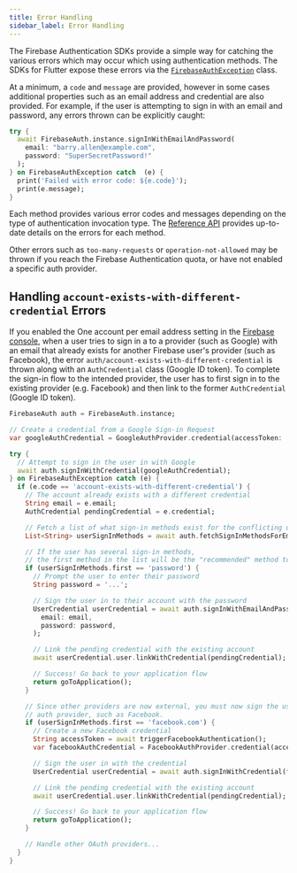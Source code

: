 ```yaml
---
title: Error Handling
sidebar_label: Error Handling
---
```


The Firebase Authentication SDKs provide a simple way for catching the various errors which may occur which using
authentication methods. The SDKs for Flutter expose these errors via the [`FirebaseAuthException`](!firebase_auth_platform_interface.FirebaseAuthException)
class.

At a minimum, a `code` and `message` are provided, however in some cases additional properties such as an email address
and credential are also provided. For example, if the user is attempting to sign in with an email and password,
any errors thrown can be explicitly caught:

```dart
try {
  await FirebaseAuth.instance.signInWithEmailAndPassword(
    email: "barry.allen@example.com",
    password: "SuperSecretPassword!"
  );
} on FirebaseAuthException catch  (e) {
  print('Failed with error code: ${e.code}');
  print(e.message);
}
```

Each method provides various error codes and messages depending on the type of authentication invocation type. The
[Reference API](https://pub.dev/documentation/firebase_auth/latest/) provides up-to-date details on the errors for each method.

Other errors such as `too-many-requests` or `operation-not-allowed` may be thrown if you reach the Firebase Authentication quota,
or have not enabled a specific auth provider.

## Handling `account-exists-with-different-credential` Errors

If you enabled the One account per email address setting in the [Firebase console](https://console.firebase.google.com/project/_/authentication/providers),
when a user tries to sign in a to a provider (such as Google) with an email that already exists for another Firebase user's provider
(such as Facebook), the error `auth/account-exists-with-different-credential` is thrown along with an `AuthCredential` class (Google ID token).
To complete the sign-in flow to the intended provider, the user has to first sign in to the existing provider (e.g. Facebook) and then link to the former
`AuthCredential` (Google ID token).

```dart
FirebaseAuth auth = FirebaseAuth.instance;

// Create a credential from a Google Sign-in Request
var googleAuthCredential = GoogleAuthProvider.credential(accessToken: 'xxxx');

try {
  // Attempt to sign in the user in with Google
  await auth.signInWithCredential(googleAuthCredential);
} on FirebaseAuthException catch (e) {
  if (e.code == 'account-exists-with-different-credential') {
    // The account already exists with a different credential
    String email = e.email;
    AuthCredential pendingCredential = e.credential;

    // Fetch a list of what sign-in methods exist for the conflicting user
    List<String> userSignInMethods = await auth.fetchSignInMethodsForEmail(email);

    // If the user has several sign-in methods,
    // the first method in the list will be the "recommended" method to use.
    if (userSignInMethods.first == 'password') {
      // Prompt the user to enter their password
      String password = '...';

      // Sign the user in to their account with the password
      UserCredential userCredential = await auth.signInWithEmailAndPassword(
        email: email,
        password: password,
      );

      // Link the pending credential with the existing account
      await userCredential.user.linkWithCredential(pendingCredential);

      // Success! Go back to your application flow
      return goToApplication();
    }

    // Since other providers are now external, you must now sign the user in with another
    // auth provider, such as Facebook.
    if (userSignInMethods.first == 'facebook.com') {
      // Create a new Facebook credential
      String accessToken = await triggerFacebookAuthentication();
      var facebookAuthCredential = FacebookAuthProvider.credential(accessToken);

      // Sign the user in with the credential
      UserCredential userCredential = await auth.signInWithCredential(facebookAuthCredential);

      // Link the pending credential with the existing account
      await userCredential.user.linkWithCredential(pendingCredential);

      // Success! Go back to your application flow
      return goToApplication();
    }

    // Handle other OAuth providers...
  }
}
```
